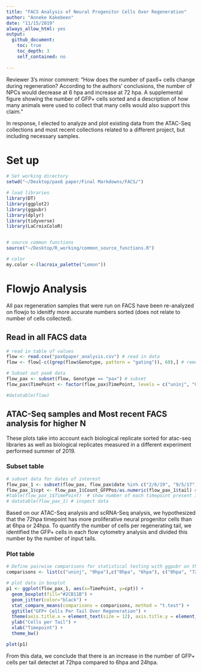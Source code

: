 ```yaml
---
title: "FACS Analysis of Neural Progenitor Cells Over Regeneration"
author: "Anneke Kakebeen"
date: "11/15/2019"
always_allow_html: yes
output:
  github_document:
    toc: true
    toc_depth: 3
    self_contained: no
    
---
```


Reviewer 3's minor comment:
"How does the number of pax6+ cells change during regeneration? According to the authors' conclusions, the number of NPCs would decrease at 6 hpa and increase at 72 hpa. A supplemental figure showing the number of GFP+ cells sorted and a description of how many animals were used to collect that many cells would also support this claim."

In response, I elected to analyze and plot existing data from the ATAC-Seq collections and most recent collections related to a different project, but including necessary samples. 

# Set up
```r

# Set working directory
setwd("~/Desktop/pax6 paper/Final Markdowns/FACS/")

# load libraries
library(DT)
library(ggplot2)
library(ggpubr)
library(dplyr)
library(tidyverse)
library(LaCroixColoR)


# source common functions
source("~/Desktop/R_working/common_source_functions.R")

# color
my.color <-(lacroix_palette("Lemon"))


```


# Flowjo Analysis

All pax regeneration samples that were run on FACS have been re-analyzed on flowjo to idenitfy more accurate numbers sorted (does not relate to number of cells  collected).

## Read in all FACS data
```r

# read in table of values
flow <- read.csv("pax6paper_analysis.csv") # read in data
flow <- flow[-c((grep(flow$Genotype, pattern = "gating")), 60),] # remove gating samples

# Subset out pax6 data
flow_pax <- subset(flow, Genotype == "pax") # subset
flow_pax$TimePoint <- factor(flow_pax$TimePoint, levels = c("uninj", "0hpa", "6hpa", "24hpa", "72hpa"))

#datatable(flow)
```


## ATAC-Seq samples and Most recent FACS analysis for higher N

These plots take into account each biological replicate sorted for atac-seq libraries as well as biological replicates measured in a different experiment performed summer of 2019. 

### Subset table
```r

# subset data for dates of interest
flow_pax_1 <- subset(flow_pax, flow_pax$date %in% c("2/6/19", "9/5/17", "9/6/17", "9/8/19"))  # subset data from pax table
flow_pax_1$cpt <- flow_pax_1$Count_GFPPos/as.numeric(flow_pax_1$tail) # add column for cells/tail input
#table(flow_pax_1$TimePoint)  # show number of each timepoint present in data for information
# datatable(flow_pax_1) # inspect data

```

Based on our ATAC-Seq analysis and scRNA-Seq analysis, we hypothesized that the 72hpa timepoint has more proliferative neural progenitor cells than at 6hpa or 24hpa. To quantify the number of cells per regenerating tail, we identified the GFP+ cells in each flow cytometry analysis and divided this number by the number of input tails.

### Plot table
```r

# Define pairwise comparisons for statistical testing with ggpubr on the ggplot
comparisons <- list(c("uninj", "0hpa"),c("0hpa", "6hpa"), c("0hpa", "72hpa"), c("6hpa", "24hpa"), c("6hpa", "72hpa"), c("24hpa", "72hpa")) # list comparison for stats

# plot data in boxplot
p1 <- ggplot(flow_pax_1, aes(x=TimePoint, y=cpt)) +
  geom_boxplot(fill="#2CB11B") +
  geom_jitter(color="black") +
  stat_compare_means(comparisons = comparisons, method = "t.test") +
  ggtitle("GFP+ Cells Per Tail Over Regeneration") +
  theme(axis.title.x = element_text(size = 12), axis.title.y = element_text(size = 12), axis.text.x = element_text(colour = "black"), axis.text.y = element_text(colour = "black")) +
  ylab("Cells per Tail") +
  xlab("Timepoint") +
  theme_bw()

plot(p1)
```

From this data, we conclude that there is an increase in the number of GFP+ cells per tail detectet at 72hpa compared to 6hpa and 24hpa. 






